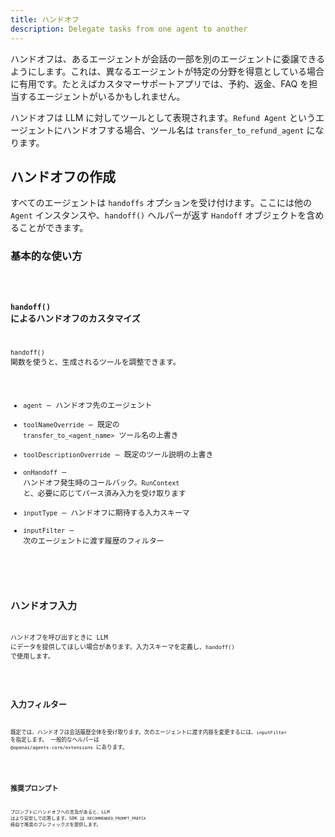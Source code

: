 ```yaml
---
title: ハンドオフ
description: Delegate tasks from one agent to another
---
```



ハンドオフは、あるエージェントが会話の一部を別のエージェントに委譲できるようにします。これは、異なるエージェントが特定の分野を得意としている場合に有用です。たとえばカスタマーサポートアプリでは、予約、返金、FAQ を担当するエージェントがいるかもしれません。

ハンドオフは LLM に対してツールとして表現されます。`Refund Agent` というエージェントにハンドオフする場合、ツール名は `transfer_to_refund_agent` になります。

## ハンドオフの作成

すべてのエージェントは `handoffs` オプションを受け付けます。ここには他の `Agent` インスタンスや、`handoff()` ヘルパーが返す `Handoff` オブジェクトを含めることができます。

### 基本的な使い方

<Code lang="typescript" code={basicUsageExample} title="Basic handoffs" />

### `handoff()` によるハンドオフのカスタマイズ

`handoff()` 関数を使うと、生成されるツールを調整できます。

- `agent` – ハンドオフ先のエージェント
- `toolNameOverride` – 既定の `transfer_to_<agent_name>` ツール名の上書き
- `toolDescriptionOverride` – 既定のツール説明の上書き
- `onHandoff` – ハンドオフ発生時のコールバック。`RunContext` と、必要に応じてパース済み入力を受け取ります
- `inputType` – ハンドオフに期待する入力スキーマ
- `inputFilter` – 次のエージェントに渡す履歴のフィルター

<Code
  lang="typescript"
  code={customizeHandoffExample}
  title="Customized handoffs"
/>

## ハンドオフ入力

ハンドオフを呼び出すときに LLM にデータを提供してほしい場合があります。入力スキーマを定義し、`handoff()` で使用します。

<Code lang="typescript" code={handoffInputExample} title="Handoff inputs" />

## 入力フィルター

既定では、ハンドオフは会話履歴全体を受け取ります。次のエージェントに渡す内容を変更するには、`inputFilter` を指定します。
一般的なヘルパーは `@openai/agents-core/extensions` にあります。

<Code lang="typescript" code={inputFilterExample} title="Input filters" />

## 推奨プロンプト

プロンプトにハンドオフへの言及があると、LLM はより安定して応答します。SDK は `RECOMMENDED_PROMPT_PREFIX` 経由で推奨のプレフィックスを提供します。

<Code
  lang="typescript"
  code={recommendedPromptExample}
  title="Recommended prompts"
/>
